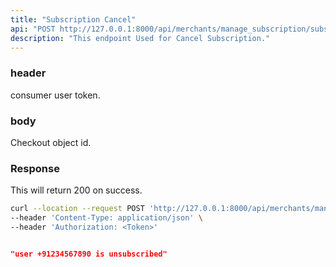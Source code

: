 ```yaml
---
title: "Subscription Cancel"
api: "POST http://127.0.0.1:8000/api/merchants/manage_subscription/subscription_cancel/"
description: "This endpoint Used for Cancel Subscription."
---
```


### header
<ParamField header="Authorization" type="string">
  consumer user token.
</ParamField>

### body
<ParamField body="id" type="string">
  Checkout object id.
</ParamField>

### Response

<ResponseField name="success" type="number">
  This will return 200 on success.
</ResponseField>

<RequestExample>

```bash Example Request
curl --location --request POST 'http://127.0.0.1:8000/api/merchants/manage_subscription/subscription_cancel/' \
--header 'Content-Type: application/json' \
--header 'Authorization: <Token>'
```

</RequestExample>

<ResponseExample>

```json Response

"user +91234567890 is unsubscribed"
    
```

</ResponseExample>
